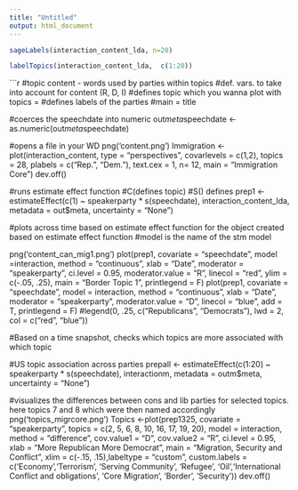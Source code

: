 ---
title: "Untitled"
output: html_document
---



```{r}

sageLabels(interaction_content_lda, n=20)
```

```{r}

labelTopics(interaction_content_lda,  c(1:20))
```

```{r}
#topic content - words used by parties within topics
#def. vars. to take into account for content (R, D, I)
#defines topic which you wanna plot with topics =
#defines labels of the parties
#main = title

#coerces the speechdate into numeric
out$meta$speechdate <- as.numeric(out$meta$speechdate)


#opens a file in your WD
png('content.png')
Immigration <-  plot(interaction_content, type = "perspectives", covarlevels = c(1,2), topics = 28, plabels = c("Rep.", "Dem."), text.cex = 1, n= 12, main = "Immigration Core")
dev.off()


#runs estimate effect function
#C(defines topic)
#S() defines 
prep1 <- estimateEffect(c(1) ~ speakerparty * s(speechdate), interaction_content_lda,
metadata = out$meta, uncertainty = "None")


#plots across time based on estimate effect function for the object created based on estimate effect function
#model is the name of the stm model

png('content_can_mig1.png')
plot(prep1, covariate = "speechdate", model =interaction,
method = "continuous", xlab = "Date", moderator = "speakerparty", ci.level = 0.95, moderator.value = "R", linecol = "red", ylim = c(-.05, .25),  main = "Border Topic 1",  printlegend = F)
plot(prep1, covariate = "speechdate", model = interaction,
method = "continuous", xlab = "Date", moderator = "speakerparty",
moderator.value = "D", linecol = "blue", add = T, printlegend = F)
#legend(0, .25, c("Republicans", "Democrats"), lwd = 2, col = c("red", "blue"))


#Based on a time snapshot, checks which topics are more associated with which topic

#US topic association across parties 
prepall <- estimateEffect(c(1:20) ~ speakerparty * s(speechdate), interactionm,
metadata = outm$meta, uncertainty = "None")

#visualizes the differences between cons and lib parties for selected topics. here topics 7 and 8 which were then named accordingly
png('topics_migrcore.png')
Topics <-plot(prep1325, covariate = "speakerparty", topics = c(2, 5, 6, 8, 10, 16, 17, 19, 20), model = interaction, method = "difference", cov.value1 = "D", cov.value2 = "R", ci.level = 0.95, xlab = "More Republican         More Democrat", main = "Migration, Security and Conflict", xlim = c(-.15, .15),labeltype = "custom", custom.labels = c('Economy','Terrorism', 'Serving Community', 'Refugee', 'Oil','International Conflict and obligations', 'Core Migration', 'Border', 'Security'))
dev.off()
